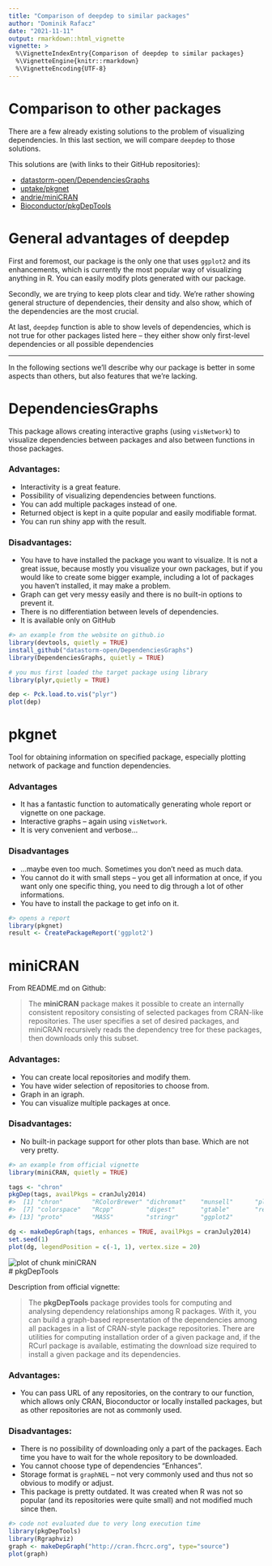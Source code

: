 ```yaml
---
title: "Comparison of deepdep to similar packages"
author: "Dominik Rafacz"
date: "2021-11-11"
output: rmarkdown::html_vignette
vignette: >
  %\VignetteIndexEntry{Comparison of deepdep to similar packages}
  %\VignetteEngine{knitr::rmarkdown}
  %\VignetteEncoding{UTF-8}
---
```





# Comparison to other packages

There are a few already existing solutions to the problem of visualizing dependencies. In this last section, we will compare `deepdep` to those solutions.

This solutions are (with links to their GitHub repositories):

* [datastorm-open/DependenciesGraphs](https://github.com/datastorm-open/DependenciesGraphs)
* [uptake/pkgnet](https://github.com/uptake/pkgnet)
* [andrie/miniCRAN](https://github.com/andrie/miniCRAN)
* [Bioconductor/pkgDepTools](https://github.com/Bioconductor/pkgDepTools)

# General advantages of deepdep

First and foremost, our package is the only one that uses `ggplot2` and its enhancements, which is currently the most popular way of visualizing anything in R. You can easily modify plots generated with our package.

Secondly, we are trying to keep plots clear and tidy. We're rather showing general structure of dependencies, their density and also show, which of the dependencies are the most crucial.

At last, `deepdep` function is able to show levels of dependencies, which is not true for other packages listed here -- they either show only first-level dependencies or all possible dependencies

---

In the following sections we'll describe why our package is better in some aspects than others, but also features that we're lacking.

# DependenciesGraphs

This package allows creating interactive graphs (using `visNetwork`) to visualize dependencies between packages and also between functions in those packages.

### Advantages:

* Interactivity is a great feature.
* Possibility of visualizing dependencies between functions.
* You can add multiple packages instead of one.
* Returned object is kept in a quite popular and easily modifiable format.
* You can run shiny app with the result.

### Disadvantages:

* You have to have installed the package you want to visualize. It is not a great issue, because mostly you visualize your own packages, but if you would like to create some bigger example, including a lot of packages you haven't installed, it may make a problem.
* Graph can get very messy easily and there is no built-in options to prevent it.
* There is no differentiation between levels of dependencies.
* It is available only on GitHub


```r
#> an example from the website on github.io
library(devtools, quietly = TRUE)
install_github("datastorm-open/DependenciesGraphs")
library(DependenciesGraphs, quietly = TRUE)

# you mus first loaded the target package using library
library(plyr,quietly = TRUE)

dep <- Pck.load.to.vis("plyr")
plot(dep)

```

# pkgnet

Tool for obtaining information on specified package, especially plotting network of package and function dependencies.

### Advantages
* It has a fantastic function to automatically generating whole report or vignette on one package.
* Interactive graphs -- again using `visNetwork`.
* It is very convenient and verbose...

### Disadvantages
* ...maybe even too much. Sometimes you don't need as much data.
* You cannot do it with small steps -- you get all information at once, if you want only one specific thing, you need to dig through a lot of other informations.
* You have to install the package to get info on it.


```r
#> opens a report
library(pkgnet)
result <- CreatePackageReport('ggplot2')

```
# miniCRAN
From README.md on Github:

> The **miniCRAN** package makes it possible to create an internally consistent repository consisting of selected packages from CRAN-like repositories. The user specifies a set of desired packages, and miniCRAN recursively reads the dependency tree for these packages, then downloads only this subset.

### Advantages:
* You can create local repositories and modify them.
* You have wider selection of repositories to choose from.
* Graph in an igraph.
* You can visualize multiple packages at once.

### Disadvantages:
* No built-in package support for other plots than base. Which are not very pretty.


```r
#> an example from official vignette
library(miniCRAN, quietly = TRUE)

tags <- "chron"
pkgDep(tags, availPkgs = cranJuly2014)
#>  [1] "chron"        "RColorBrewer" "dichromat"    "munsell"      "plyr"         "labeling"    
#>  [7] "colorspace"   "Rcpp"         "digest"       "gtable"       "reshape2"     "scales"      
#> [13] "proto"        "MASS"         "stringr"      "ggplot2"

dg <- makeDepGraph(tags, enhances = TRUE, availPkgs = cranJuly2014)
set.seed(1)
plot(dg, legendPosition = c(-1, 1), vertex.size = 20)
```

<img src="miniCRAN-1.png" title="plot of chunk miniCRAN" alt="plot of chunk miniCRAN" style="display: block; margin: auto;" />
# pkgDepTools

Description from official vignette:

> The **pkgDepTools** package provides tools for computing and
analysing dependency relationships among R packages.  With it, you can
build a graph-based representation of the dependencies among all
packages in a list of CRAN-style package repositories.  There are
utilities for computing installation order of a given package and, if
the RCurl package is available, estimating the download size required
to install a given package and its dependencies.

### Advantages:
* You can pass URL of any repositories, on the contrary to our function, which allows only CRAN, Bioconductor or locally installed packages, but as other repositories are not as commonly used.

### Disadvantages:
* There is no possibility of downloading only a part of the packages. Each time you have to wait for the whole repository to be downloaded.
* You cannot choose type of dependencies "Enhances".
* Storage format is `graphNEL` -- not very commonly used and thus not so obvious to modify or adjust.
* This package is pretty outdated. It was created when R was not so popular (and its repositories were quite small) and not modified much since then.


```r
#> code not evaluated due to very long execution time
library(pkgDepTools)
library(Rgraphviz)
graph <- makeDepGraph("http://cran.fhcrc.org", type="source")
plot(graph)
```
